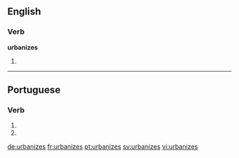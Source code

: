 ==English==

===Verb===
'''urbanizes'''

# {{third-person singular of|urbanize}}

----

==Portuguese==

===Verb===
{{pt-verb form}}

# {{pt-verb form of|urbanizar|ar|subjunctive|present|singular|second}}
# {{pt-verb form of|urbanizar|ar|imperative|negative|singular|second}}

[[de:urbanizes]]
[[fr:urbanizes]]
[[pt:urbanizes]]
[[sv:urbanizes]]
[[vi:urbanizes]]